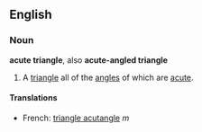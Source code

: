 ==English==

===Noun===
'''acute triangle''', also '''acute-angled triangle'''

#A [[triangle]] all of the [[angle]]s of which are [[acute]].

====Translations====
*French: [[triangle acutangle]] ''m''